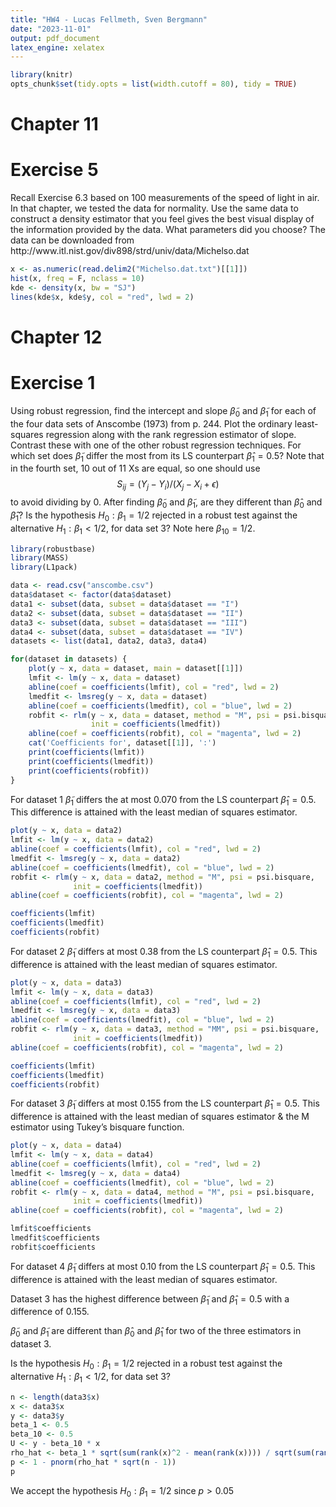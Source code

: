 ```yaml
---
title: "HW4 - Lucas Fellmeth, Sven Bergmann"
date: "2023-11-01"
output: pdf_document
latex_engine: xelatex
---
```


```r
library(knitr)
opts_chunk$set(tidy.opts = list(width.cutoff = 80), tidy = TRUE)
```

# Chapter 11

# Exercise 5
Recall Exercise 6.3 based on 100 measurements of the speed of light in air.
In that chapter, we tested the data for normality.
Use the same data to construct a density estimator that you feel gives the best visual display of the information provided by the data.
What parameters did you choose?
The data can be downloaded from
http://www.itl.nist.gov/div898/strd/univ/data/Michelso.dat


```r
x <- as.numeric(read.delim2("Michelso.dat.txt")[[1]])
hist(x, freq = F, nclass = 10)
kde <- density(x, bw = "SJ")
lines(kde$x, kde$y, col = "red", lwd = 2)
```

# Chapter 12

# Exercise 1
Using robust regression, find the intercept and slope $\tilde{\beta}_0$ and $\tilde{\beta}_1$ for each of the four data sets of Anscombe (1973) from p. 244.
Plot the ordinary least-squares regression along with the rank regression estimator of slope.
Contrast these with one of the other robust regression techniques.
For which set does $\tilde{\beta}_1$ differ the most from its LS counterpart $\hat{\beta}_1 = 0.5$?
Note that in the fourth set, 10 out of 11 Xs are equal, so one should use
$$S_{ij} = (Y_j - Y_i)/(X_j - X_i + \epsilon)$$ to avoid dividing by 0.
After finding $\tilde{\beta}_0$ and $\tilde{\beta}_1$, are they different than $\hat{\beta}_0$ and $\hat{\beta}_1$?
Is the hypothesis $H_0 : \beta_1 = 1/2$ rejected in a robust test against the alternative $H_1 : \beta_1 < 1/2$, for data set 3?
Note here $\beta_{10} = 1/2$.

```r
library(robustbase)
library(MASS)
library(L1pack)

data <- read.csv("anscombe.csv")
data$dataset <- factor(data$dataset)
data1 <- subset(data, subset = data$dataset == "I")
data2 <- subset(data, subset = data$dataset == "II")
data3 <- subset(data, subset = data$dataset == "III")
data4 <- subset(data, subset = data$dataset == "IV")
datasets <- list(data1, data2, data3, data4)
```

```r
for(dataset in datasets) {
    plot(y ~ x, data = dataset, main = dataset[[1]])
    lmfit <- lm(y ~ x, data = dataset)
    abline(coef = coefficients(lmfit), col = "red", lwd = 2)
    lmedfit <- lmsreg(y ~ x, data = dataset)
    abline(coef = coefficients(lmedfit), col = "blue", lwd = 2)
    robfit <- rlm(y ~ x, data = dataset, method = "M", psi = psi.bisquare,
                  init = coefficients(lmedfit))
    abline(coef = coefficients(robfit), col = "magenta", lwd = 2)
    cat('Coefficients for', dataset[[1]], ':')
    print(coefficients(lmfit))
    print(coefficients(lmedfit))
    print(coefficients(robfit))
}
```
For dataset 1 $\tilde{\beta}_1$ differs the at most $0.070$ from the LS counterpart $\hat{\beta}_1 = 0.5.$ This difference is attained with the least median of squares estimator.

```r
plot(y ~ x, data = data2)
lmfit <- lm(y ~ x, data = data2)
abline(coef = coefficients(lmfit), col = "red", lwd = 2)
lmedfit <- lmsreg(y ~ x, data = data2)
abline(coef = coefficients(lmedfit), col = "blue", lwd = 2)
robfit <- rlm(y ~ x, data = data2, method = "M", psi = psi.bisquare,
              init = coefficients(lmedfit))
abline(coef = coefficients(robfit), col = "magenta", lwd = 2)

coefficients(lmfit)
coefficients(lmedfit)
coefficients(robfit)
```
For dataset 2 $\tilde{\beta}_1$ differs at most $0.38$ from the LS counterpart $\hat{\beta}_1 = 0.5.$
This difference is attained with the least median of squares estimator.

```r
plot(y ~ x, data = data3)
lmfit <- lm(y ~ x, data = data3)
abline(coef = coefficients(lmfit), col = "red", lwd = 2)
lmedfit <- lmsreg(y ~ x, data = data3)
abline(coef = coefficients(lmedfit), col = "blue", lwd = 2)
robfit <- rlm(y ~ x, data = data3, method = "MM", psi = psi.bisquare,
              init = coefficients(lmedfit))
abline(coef = coefficients(robfit), col = "magenta", lwd = 2)

coefficients(lmfit)
coefficients(lmedfit)
coefficients(robfit)
```
For dataset 3 $\tilde{\beta}_1$ differs at most $0.155$ from the LS counterpart $\hat{\beta}_1 = 0.5.$
This difference is attained with the least median of squares estimator & the M estimator using Tukey's bisquare function.



```r
plot(y ~ x, data = data4)
lmfit <- lm(y ~ x, data = data4)
abline(coef = coefficients(lmfit), col = "red", lwd = 2)
lmedfit <- lmsreg(y ~ x, data = data4)
abline(coef = coefficients(lmedfit), col = "blue", lwd = 2)
robfit <- rlm(y ~ x, data = data4, method = "M", psi = psi.bisquare,
              init = coefficients(lmedfit))
abline(coef = coefficients(robfit), col = "magenta", lwd = 2)

lmfit$coefficients
lmedfit$coefficients
robfit$coefficients
```


For dataset 4 $\tilde{\beta}_1$ differs at most $0.10$ from the LS counterpart $\hat{\beta}_1 = 0.5.$
This difference is attained with the least median of squares estimator.


Dataset 3 has the highest difference between $\tilde{\beta}_1$ and $\hat{\beta}_1 = 0.5$
with a difference of $0.155.$


$\tilde{\beta}_0$ and $\tilde{\beta}_1$ are different than $\hat{\beta}_0$ and $\hat{\beta}_1$ for two of the three estimators in dataset 3.


Is the hypothesis $H_0 : \beta_1 = 1/2$ rejected in a robust test against the alternative $H_1 : \beta_1 < 1/2$, for data set 3?

```r
n <- length(data3$x)
x <- data3$x
y <- data3$y
beta_1 <- 0.5
beta_10 <- 0.5
U <- y - beta_10 * x
rho_hat <- beta_1 * sqrt(sum(rank(x)^2 - mean(rank(x)))) / sqrt(sum(rank(U)^2 - mean(rank(U))))
p <- 1 - pnorm(rho_hat * sqrt(n - 1))
p
```

We accept the hypothesis $H_0 : \beta_1 = 1/2$ since $p > 0.05$